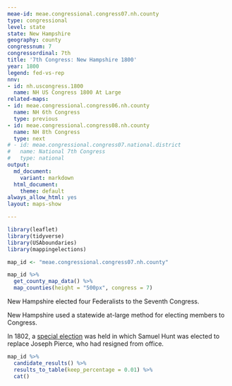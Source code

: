 ```yaml
---
meae-id: meae.congressional.congress07.nh.county
type: congressional
level: state
state: New Hampshire
geography: county
congressnum: 7
congressordinal: 7th
title: '7th Congress: New Hampshire 1800'
year: 1800
legend: fed-vs-rep
nnv:
- id: nh.uscongress.1800
  name: NH US Congress 1800 At Large
related-maps:
- id: meae.congressional.congress06.nh.county
  name: NH 6th Congress
  type: previous
- id: meae.congressional.congress08.nh.county
  name: NH 8th Congress
  type: next
# - id: meae.congressional.congress07.national.district
#   name: National 7th Congress
#   type: national
output:
  md_document:
    variant: markdown
  html_document:
    theme: default
always_allow_html: yes
layout: maps-show

---
```


```r
library(leaflet)
library(tidyverse)
library(USAboundaries)
library(mappingelections)

map_id <- "meae.congressional.congress07.nh.county"
```

<div class="map">

```r
map_id %>%
  get_county_map_data() %>%
  map_counties(height = "500px", congress = 7)
```

</div>

New Hampshire elected four Federalists to the Seventh Congress.

New Hampshire used a statewide at-large method for electing members to Congress.

In 1802, a [special election](https://elections.lib.tufts.edu/catalog/tufts:nh.uscongress.special.1802) was held in which Samuel Hunt was elected to replace Joseph Pierce, who had resigned from office.

<div class="results-table">

```r
map_id %>%
  candidate_results() %>%
  results_to_table(keep_percentage = 0.01) %>%
  cat()
```

</div>
